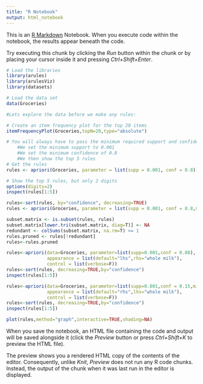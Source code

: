 ```yaml
---
title: "R Notebook"
output: html_notebook
---
```


This is an [R Markdown](http://rmarkdown.rstudio.com) Notebook. When you execute code within the notebook, the results appear beneath the code. 

Try executing this chunk by clicking the *Run* button within the chunk or by placing your cursor inside it and pressing *Ctrl+Shift+Enter*. 

```r
# Load the libraries
library(arules)
library(arulesViz)
library(datasets)
```

```r
# Load the data set
data(Groceries)

#Lets explore the data before we make any rules:

# Create an item frequency plot for the top 20 items
itemFrequencyPlot(Groceries,topN=20,type="absolute")
```

```r
# You will always have to pass the minimum required support and confidence.
    #We set the minimum support to 0.001
    #We set the minimum confidence of 0.8
    #We then show the top 5 rules
# Get the rules
rules <- apriori(Groceries, parameter = list(supp = 0.001, conf = 0.8))
```

```r
# Show the top 5 rules, but only 2 digits
options(digits=2)
inspect(rules[1:5])

rules<-sort(rules, by="confidence", decreasing=TRUE)
rules <- apriori(Groceries, parameter = list(supp = 0.001, conf = 0.8,maxlen=3))
```

```r
subset.matrix <- is.subset(rules, rules)
subset.matrix[lower.tri(subset.matrix, diag=T)] <- NA
redundant <- colSums(subset.matrix, na.rm=T) >= 1
rules.pruned <- rules[!redundant]
rules<-rules.pruned
```

```r
rules<-apriori(data=Groceries, parameter=list(supp=0.001,conf = 0.08), 
               appearance = list(default="lhs",rhs="whole milk"),
               control = list(verbose=F))
rules<-sort(rules, decreasing=TRUE,by="confidence")
inspect(rules[1:5])
```

```r
rules<-apriori(data=Groceries, parameter=list(supp=0.001,conf = 0.15,minlen=2), 
               appearance = list(default="rhs",lhs="whole milk"),
               control = list(verbose=F))
rules<-sort(rules, decreasing=TRUE,by="confidence")
inspect(rules[1:5])
```

```r
plot(rules,method="graph",interactive=TRUE,shading=NA)
```


When you save the notebook, an HTML file containing the code and output will be saved alongside it (click the *Preview* button or press *Ctrl+Shift+K* to preview the HTML file).

The preview shows you a rendered HTML copy of the contents of the editor. Consequently, unlike *Knit*, *Preview* does not run any R code chunks. Instead, the output of the chunk when it was last run in the editor is displayed.
